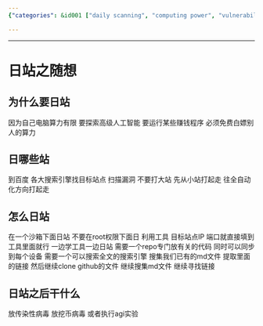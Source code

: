 ```yaml
---
{"categories": &id001 ["daily scanning", "computing power", "vulnerabilities", "cybersecurity", "search engines", "exploits", "hacking", "security", "vulnerability", "sandbox environment", "code repository"], "category": "Hacking", "date": "2022-09-25 01:38:46", "description": "This article delves into daily scanning, a technique that leverages free computing power by identifying and exploiting vulnerabilities in smaller websites. It provides insights on utilizing tools, setting up a secure environment, creating a code repository, and employing search engines for acquiring information and links. The endgame involves infecting sites with viruses or conducting AI experiments.", "tags": *id001, "title": "日站之随想"}

---
```


------

# 日站之随想

## 为什么要日站
因为自己电脑算力有限 要探索高级人工智能 要运行某些赚钱程序 必须免费白嫖别人的算力

## 日哪些站
到百度 各大搜索引擎找目标站点 扫描漏洞 不要打大站 先从小站打起走 往全自动化方向打起走

## 怎么日站
在一个沙箱下面日站 不要在root权限下面日
利用工具 目标站点IP 端口就直接填到工具里面就行 一边学工具一边日站
需要一个repo专门放有关的代码 同时可以同步到每个设备
需要一个可以搜索全文的搜索引擎 搜集我们已有的md文件 提取里面的链接 然后继续clone github的文件 继续搜集md文件 继续寻找链接

## 日站之后干什么
放传染性病毒 放挖币病毒 或者执行agi实验


